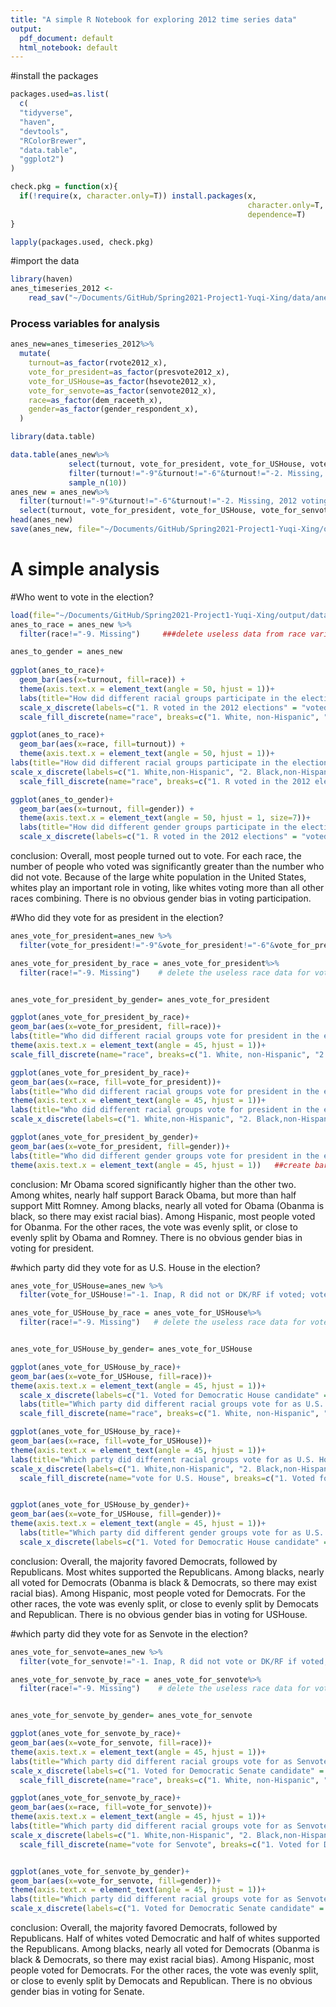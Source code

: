 ```yaml
---
title: "A simple R Notebook for exploring 2012 time series data"
output:
  pdf_document: default
  html_notebook: default
---
```

#install the packages
```r
packages.used=as.list(
  c(
  "tidyverse",
  "haven",
  "devtools",
  "RColorBrewer",
  "data.table",
  "ggplot2")
)

check.pkg = function(x){
  if(!require(x, character.only=T)) install.packages(x, 
                                                     character.only=T,
                                                     dependence=T)
}

lapply(packages.used, check.pkg)
```


#import the data
```r
library(haven)
anes_timeseries_2012 <-
    read_sav("~/Documents/GitHub/Spring2021-Project1-Yuqi-Xing/data/anes_timeseries_2012.sav")
```

### Process variables for analysis
```r
anes_new=anes_timeseries_2012%>%
  mutate(
    turnout=as_factor(rvote2012_x),
    vote_for_president=as_factor(presvote2012_x),
    vote_for_USHouse=as_factor(hsevote2012_x),
    vote_for_senvote=as_factor(senvote2012_x),
    race=as_factor(dem_raceeth_x),
    gender=as_factor(gender_respondent_x),
  )

library(data.table)

data.table(anes_new%>%
             select(turnout, vote_for_president, vote_for_USHouse, vote_for_senvote, race, gender)%>%
             filter(turnout!="-9"&turnout!="-6"&turnout!="-2. Missing, 2012 voting status not determined")%>%
             sample_n(10))
anes_new = anes_new%>%
  filter(turnout!="-9"&turnout!="-6"&turnout!="-2. Missing, 2012 voting status not determined")%>%
  select(turnout, vote_for_president, vote_for_USHouse, vote_for_senvote, race, gender)
head(anes_new)
save(anes_new, file="~/Documents/GitHub/Spring2021-Project1-Yuqi-Xing/output/data_use.RData")
```
#  A simple analysis
#Who went to vote in the election?
```r
load(file="~/Documents/GitHub/Spring2021-Project1-Yuqi-Xing/output/data_use.RData")
anes_to_race = anes_new %>%
  filter(race!="-9. Missing")     ###delete useless data from race variable

anes_to_gender = anes_new
  
ggplot(anes_to_race)+
  geom_bar(aes(x=turnout, fill=race)) +
  theme(axis.text.x = element_text(angle = 50, hjust = 1))+
  labs(title="How did different racial groups participate in the election?")+
  scale_x_discrete(labels=c("1. R voted in the 2012 elections" = "voted", "2. R did not vote in the 2012 elections" = "did not vote"))+
  scale_fill_discrete(name="race", breaks=c("1. White, non-Hispanic", "2. Black, non-Hispanic", "3. Asian, native Hawaiian or other Pacif Islr, non-Hispanic","4. Native American or Alaska Native, non-Hispanic","5. Hispanic", "6. Other non-Hispanic incl multiple races (Web: blank 'Other' counted as a race)"), labels=c("1. White,non-Hispanic", "2. Black,non-Hispanic", "3. Asian,native Hawaiian \n or other Pacif Islr, \n non-Hispanic", "4. Native American or \n Alaska Native, \n non-Hispanic", "5. Hispanic", "6. Other non-Hispanic \n incl multiple races"))   ##create bar graph for turnout, according to different race

ggplot(anes_to_race)+
  geom_bar(aes(x=race, fill=turnout)) +
  theme(axis.text.x = element_text(angle = 50, hjust = 1))+
labs(title="How did different racial groups participate in the election?")+
scale_x_discrete(labels=c("1. White,non-Hispanic", "2. Black,non-Hispanic", "3. Asian,native Hawaiian \n or other Pacif Islr, \n non-Hispanic", "4. Native American or \n Alaska Native, \n non-Hispanic", "5. Hispanic", "6. Other non-Hispanic \n incl multiple races"))+
  scale_fill_discrete(name="race", breaks=c("1. R voted in the 2012 elections", "2. R did not vote in the 2012 elections"), labels=c("voted", "did not vote"))    #create bar graph for race, according to different turnout 

ggplot(anes_to_gender)+
  geom_bar(aes(x=turnout, fill=gender)) +
  theme(axis.text.x = element_text(angle = 50, hjust = 1, size=7))+
  labs(title="How did different gender groups participate in the election?")+
  scale_x_discrete(labels=c("1. R voted in the 2012 elections" = "voted", "2. R did not vote in the 2012 elections" = "did not vote"))     # create bar graph for turnout, according to different gender 
```
conclusion:
Overall, most people turned out to vote.
For each race, the number of people who voted was significantly greater than the number who did not vote.
Because of the large white population in the United States, whites play an important role in voting, like whites voting more than all other races combining.
There is no obvious gender bias in voting participation.


#Who did they vote for as president in the election?
```r
anes_vote_for_president=anes_new %>%
  filter(vote_for_president!="-9"&vote_for_president!="-6"&vote_for_president!="-2. R did not vote for Pres or did not report vote for Pres in pre and no post-election data")   # delete the useless data for vote_for_president variable

anes_vote_for_president_by_race = anes_vote_for_president%>%
  filter(race!="-9. Missing")    # delete the useless race data for vote_for_president variable


anes_vote_for_president_by_gender= anes_vote_for_president

ggplot(anes_vote_for_president_by_race)+
geom_bar(aes(x=vote_for_president, fill=race))+
labs(title="Who did different racial groups vote for president in the election?")+
theme(axis.text.x = element_text(angle = 45, hjust = 1))+
scale_fill_discrete(name="race", breaks=c("1. White, non-Hispanic", "2. Black, non-Hispanic", "3. Asian, native Hawaiian or other Pacif Islr, non-Hispanic","4. Native American or Alaska Native, non-Hispanic","5. Hispanic", "6. Other non-Hispanic incl multiple races (Web: blank 'Other' counted as a race)"), labels=c("1. White,non-Hispanic", "2. Black,non-Hispanic", "3. Asian,native Hawaiian \n or other Pacif Islr, \n non-Hispanic", "4. Native American or \n Alaska Native, \n non-Hispanic", "5. Hispanic", "6. Other non-Hispanic \n incl multiple races"))  ##create bar graph for vote_for_president, according to different race

ggplot(anes_vote_for_president_by_race)+
geom_bar(aes(x=race, fill=vote_for_president))+
labs(title="Who did different racial groups vote for president in the election?")+
theme(axis.text.x = element_text(angle = 45, hjust = 1))+
labs(title="Who did different racial groups vote for president in the election?")+
scale_x_discrete(labels=c("1. White,non-Hispanic", "2. Black,non-Hispanic", "3. Asian,native Hawaiian \n or other Pacif Islr, \n non-Hispanic", "4. Native American or \n Alaska Native, \n non-Hispanic", "5. Hispanic", "6. Other non-Hispanic \n incl multiple races"))   #create bar graph for race, according to different vote_for_president

ggplot(anes_vote_for_president_by_gender)+
geom_bar(aes(x=vote_for_president, fill=gender))+
labs(title="Who did different gender groups vote for president in the election?")+
theme(axis.text.x = element_text(angle = 45, hjust = 1))   ##create bar graph for vote_for_president, according to different gender
```
conclusion:
Mr Obama scored significantly higher than the other two.
Among whites, nearly half support Barack Obama, but more than half support Mitt Romney.
Among blacks, nearly all voted for Obama (Obanma is black, so there may exist racial bias).
Among Hispanic, most people voted for Obanma.
For the other races, the vote was evenly split, or close to evenly split by Obama and Romney.
There is no obvious gender bias in voting for president.

#which party did they vote for as U.S. House in the election?
```r
anes_vote_for_USHouse=anes_new %>%
  filter(vote_for_USHouse!="-1. Inap, R did not or DK/RF if voted; voted but not (or DK/RF if voted for) for U.S. House"&vote_for_USHouse!="-6. No post-election data (deleted partial or no post IW) and R did not vote in pre-election (early vote)"&vote_for_USHouse!="-2. Missing, DK/RF for whom R voted")   # delete the useless data for vote_for_USHouse variable

anes_vote_for_USHouse_by_race = anes_vote_for_USHouse%>%
  filter(race!="-9. Missing")   # delete the useless race data for vote_for_USHouse variable


anes_vote_for_USHouse_by_gender= anes_vote_for_USHouse

ggplot(anes_vote_for_USHouse_by_race)+
geom_bar(aes(x=vote_for_USHouse, fill=race))+
theme(axis.text.x = element_text(angle = 45, hjust = 1))+
  scale_x_discrete(labels=c("1. Voted for Democratic House candidate" = "Democratic \n House candidate", "2. Voted for Republican House candidate" = "Republican \n House candidate", "7. Voted for other House candidate" = "other House \n candidate"))+
  labs(title="Which party did different racial groups vote for as U.S. House in the election?")+
  scale_fill_discrete(name="race", breaks=c("1. White, non-Hispanic", "2. Black, non-Hispanic", "3. Asian, native Hawaiian or other Pacif Islr, non-Hispanic","4. Native American or Alaska Native, non-Hispanic","5. Hispanic", "6. Other non-Hispanic incl multiple races (Web: blank 'Other' counted as a race)"), labels=c("1. White,non-Hispanic", "2. Black,non-Hispanic", "3. Asian,native Hawaiian \n or other Pacif Islr, \n non-Hispanic", "4. Native American or \n Alaska Native, \n non-Hispanic", "5. Hispanic", "6. Other non-Hispanic \n incl multiple races"))   ##create bar graph for vote_for_USHouse, according to different race

ggplot(anes_vote_for_USHouse_by_race)+
geom_bar(aes(x=race, fill=vote_for_USHouse))+
theme(axis.text.x = element_text(angle = 45, hjust = 1))+
labs(title="Which party did different racial groups vote for as U.S. House in the election?")+
scale_x_discrete(labels=c("1. White,non-Hispanic", "2. Black,non-Hispanic", "3. Asian,native Hawaiian \n or other Pacif Islr, \n non-Hispanic", "4. Native American or \n Alaska Native, \n non-Hispanic", "5. Hispanic", "6. Other non-Hispanic \n incl multiple races"))+
  scale_fill_discrete(name="vote for U.S. House", breaks=c("1. Voted for Democratic House candidate", "2. Voted for Republican House candidate", "7. Voted for other House candidate"), labels=c("1. Democratic House candidate", "2. Republican House candidate", "7. other House candidate"))    ##create bar graph for race, according to different vote_for_USHouse


ggplot(anes_vote_for_USHouse_by_gender)+
geom_bar(aes(x=vote_for_USHouse, fill=gender))+
theme(axis.text.x = element_text(angle = 45, hjust = 1))+
  labs(title="Which party did different gender groups vote for as U.S. House in the election?")+
  scale_x_discrete(labels=c("1. Voted for Democratic House candidate" = "Democratic \n House candidate", "2. Voted for Republican House candidate" = "Republican \n House candidate", "7. Voted for other House candidate" = "other House \n candidate"))   ##create bar graph for vote_for_USHouse, according to different gender

```
conclusion:
Overall, the majority favored Democrats, followed by Republicans.
Most whites supported the Republicans.
Among blacks, nearly all voted for Democrats (Obanma is black & Democrats, so there may exist racial bias).
Among Hispanic, most people voted for Democrats.
For the other races, the vote was evenly split, or close to evenly split by Democats and Republican.
There is no obvious gender bias in voting for USHouse.


#which party did they vote for as Senvote in the election?
```r
anes_vote_for_senvote=anes_new %>%
  filter(vote_for_senvote!="-1. Inap, R did not vote or DK/RF if voted; voted but not (or DK/RF if) for us Senate; no us Sen race in state of vote"&vote_for_senvote!="-6. No post-election data (deleted partial or no post IW) and R did not vote in pre-election (early vote)"&vote_for_senvote!="-2. Missing, DK/RF for whom R voted")     # delete the useless data for vote_for_senvote variable

anes_vote_for_senvote_by_race = anes_vote_for_senvote%>%
  filter(race!="-9. Missing")    # delete the useless race data for vote_for_senvote variable


anes_vote_for_senvote_by_gender= anes_vote_for_senvote

ggplot(anes_vote_for_senvote_by_race)+
geom_bar(aes(x=vote_for_senvote, fill=race))+
theme(axis.text.x = element_text(angle = 45, hjust = 1))+
labs(title="Which party did different racial groups vote for as Senvote in the election?")+
scale_x_discrete(labels=c("1. Voted for Democratic Senate candidate" = "Democratic \n Senate candidate", "2. Voted for Republican Senate candidate" = "Republican \n Senate candidate", "7. Voted for other Senate candidate" = "other Senate \n candidate"))+
  scale_fill_discrete(name="race", breaks=c("1. White, non-Hispanic", "2. Black, non-Hispanic", "3. Asian, native Hawaiian or other Pacif Islr, non-Hispanic","4. Native American or Alaska Native, non-Hispanic","5. Hispanic", "6. Other non-Hispanic incl multiple races (Web: blank 'Other' counted as a race)"), labels=c("1. White,non-Hispanic", "2. Black,non-Hispanic", "3. Asian,native Hawaiian \n or other Pacif Islr, \n non-Hispanic", "4. Native American or \n Alaska Native, \n non-Hispanic", "5. Hispanic", "6. Other non-Hispanic \n incl multiple races"))    ##create bar graph for vote_for_senvote, according to different race

ggplot(anes_vote_for_senvote_by_race)+
geom_bar(aes(x=race, fill=vote_for_senvote))+
theme(axis.text.x = element_text(angle = 45, hjust = 1))+
labs(title="Which party did different racial groups vote for as Senvote in the election?")+
scale_x_discrete(labels=c("1. White,non-Hispanic", "2. Black,non-Hispanic", "3. Asian,native Hawaiian \n or other Pacif Islr, \n non-Hispanic", "4. Native American or \n Alaska Native, \n non-Hispanic", "5. Hispanic", "6. Other non-Hispanic \n incl multiple races"))+
  scale_fill_discrete(name="vote for Senvote", breaks=c("1. Voted for Democratic Senate candidate", "2. Voted for Republican Senate candidate", "7. Voted for other Senate candidate"), labels=c("1. Democratic Senate candidate", "2. Republican Senate candidate", "7. other Senate candidate"))     ##create bar graph for race, according to different vote_for_Senate


ggplot(anes_vote_for_senvote_by_gender)+
geom_bar(aes(x=vote_for_senvote, fill=gender))+
theme(axis.text.x = element_text(angle = 45, hjust = 1))+
labs(title="Which party did different racial groups vote for as Senvote in the election?")+
scale_x_discrete(labels=c("1. Voted for Democratic Senate candidate" = "Democratic \n Senate candidate", "2. Voted for Republican Senate candidate" = "Republican \n Senate candidate", "7. Voted for other Senate candidate" = "other Senate \n candidate"))    ##create bar graph for vote_for_Senvote, according to different gender
```
conclusion:
Overall, the majority favored Democrats, followed by Republicans.
Half of whites voted Democratic and half of whites supported the Republicans.
Among blacks, nearly all voted for Democrats (Obanma is black & Democrats, so there may exist racial bias).
Among Hispanic, most people voted for Democrats.
For the other races, the vote was evenly split, or close to evenly split by Democats and Republican.
There is no obvious gender bias in voting for Senate.